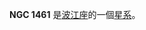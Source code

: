 {{NGCInfoBox|NGCID=NGC 1461|發現者=弗里德里希·威廉·赫歇爾|發現日期=1785年10月6日|其他編號=MCG -3-10-47|曆元=J2000.0|赤經=3時48分27.1秒
|赤緯=-16°23'34"|星座=波江座|星體=星系|星等=11.8|表面亮度=12.8|藍等=12.8}}

'''NGC 1461''' 是[[波江座|波江座]]的一個[[星系|星系]]。

{{NGCReference|1461}}
{{Catalogs|NGC=1461}}